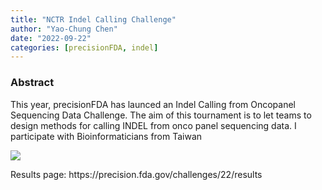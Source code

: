 ```yaml
---
title: "NCTR Indel Calling Challenge"
author: "Yao-Chung Chen"
date: "2022-09-22"
categories: [precisionFDA, indel]
---
```


### Abstract

This year, precisionFDA has launced an Indel Calling from Oncopanel Sequencing Data Challenge. The aim of this tournament is to let teams to design methods for calling INDEL from onco panel sequencing data. I participate with Bioinformaticians from Taiwan

![](images/image-1831886081.png)

Results page: https://precision.fda.gov/challenges/22/results
